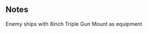 {{EnemyEquipmentInfoKai|8inch Triple Gun Mount}}

==Notes==
<categorytree mode=pages depth=0>Enemy ships with 8inch Triple Gun Mount as equipment</categorytree>

{{EnemyEquipmentList}}